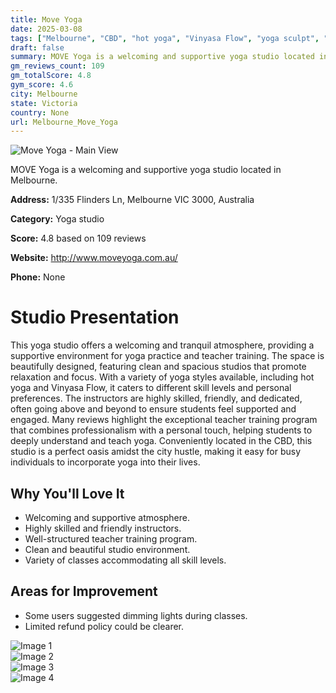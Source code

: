 ```yaml
---
title: Move Yoga
date: 2025-03-08
tags: ["Melbourne", "CBD", "hot yoga", "Vinyasa Flow", "yoga sculpt", "welcoming", "clean", "Melbourne"]  
draft: false
summary: MOVE Yoga is a welcoming and supportive yoga studio located in Melbourne.
gm_reviews_count: 109
gm_totalScore: 4.8
gym_score: 4.6
city: Melbourne
state: Victoria
country: None
url: Melbourne_Move_Yoga
---
```


<div className="aspect-[16/9] relative my-8">
  <img 
    src="https://lh5.googleusercontent.com/p/AF1QipMws8rEFZ9A3ItEOtPUrFcpWOd-UKqHSjII1UwR=w1920-h1080-k-no"
    alt="Move Yoga - Main View"
    className="object-cover absolute inset-0 w-full h-full rounded-lg"
  />
</div>

MOVE Yoga is a welcoming and supportive yoga studio located in Melbourne.

**Address:** 1/335 Flinders Ln, Melbourne VIC 3000, Australia

**Category:** Yoga studio

**Score:** 4.8 based on 109 reviews

**Website:** http://www.moveyoga.com.au/

**Phone:** None

# Studio Presentation

This yoga studio offers a welcoming and tranquil atmosphere, providing a supportive environment for yoga practice and teacher training. The space is beautifully designed, featuring clean and spacious studios that promote relaxation and focus. With a variety of yoga styles available, including hot yoga and Vinyasa Flow, it caters to different skill levels and personal preferences. The instructors are highly skilled, friendly, and dedicated, often going above and beyond to ensure students feel supported and engaged. Many reviews highlight the exceptional teacher training program that combines professionalism with a personal touch, helping students to deeply understand and teach yoga. Conveniently located in the CBD, this studio is a perfect oasis amidst the city hustle, making it easy for busy individuals to incorporate yoga into their lives.

## Why You'll Love It

- Welcoming and supportive atmosphere.
- Highly skilled and friendly instructors.
- Well-structured teacher training program.
- Clean and beautiful studio environment.
- Variety of classes accommodating all skill levels.

## Areas for Improvement

- Some users suggested dimming lights during classes.
- Limited refund policy could be clearer.

<div className="grid grid-cols-1 xl:grid-cols-2 gap-4 my-8">
<div className="aspect-[4/3] relative"><img src="https://lh3.googleusercontent.com/p/AF1QipPIwLPL9dX7LpOPgz3ORU7sps4HHwtOPUISDaY1=w1920-h1080-k-no" alt="Image 1" className="object-cover absolute inset-0 w-full h-full rounded-lg" /></div>
<div className="aspect-[4/3] relative"><img src="https://lh5.googleusercontent.com/p/AF1QipPdcwbZvEOnR-I9a55oMF27UuBAK8sLgB1nPi7k=w1920-h1080-k-no" alt="Image 2" className="object-cover absolute inset-0 w-full h-full rounded-lg" /></div>
<div className="aspect-[4/3] relative"><img src="https://lh5.googleusercontent.com/p/AF1QipOXJ17D1xqvidAWn2cAnoW1flj8lXft8AIlV8v7=w1920-h1080-k-no" alt="Image 3" className="object-cover absolute inset-0 w-full h-full rounded-lg" /></div>
<div className="aspect-[4/3] relative"><img src="https://lh5.googleusercontent.com/p/AF1QipPF5PH-jClmY_FSZ40TZppU4fsbcWMhkzIf__-0=w1920-h1080-k-no" alt="Image 4" className="object-cover absolute inset-0 w-full h-full rounded-lg" /></div>
</div>